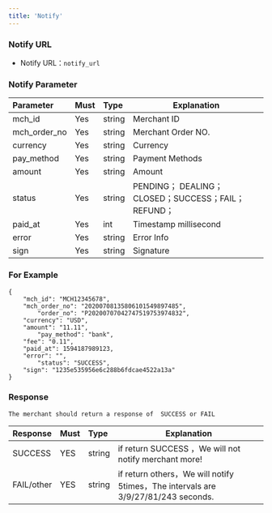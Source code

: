 ```yaml
---
title: 'Notify'
---
```


### Notify URL

* Notify URL：`notify_url`

### Notify Parameter

| Parameter | Must    | Type  |  Explanation  |
|:--------------|:---|:-------|--------------------------------------------|
| mch_id        |Yes  | string | Merchant ID                                        |
| mch_order_no  |Yes  | string | Merchant Order NO.                                        |
| currency      |Yes  | string | Currency                      |
| pay_method    |Yes  | string | Payment Methods                      |
| amount        |Yes  | string | Amount                      |
| status        |Yes  | string | PENDING； DEALING；CLOSED；SUCCESS；FAIL；REFUND；|
| paid_at       |Yes  | int    | Timestamp millisecond                    |
| error         |Yes  | string | Error Info                                    |
| sign          |Yes  | string | Signature                                         |


### For Example

```
{
    "mch_id": "MCH12345678",
    "mch_order_no": "20200708135806101549897485",
		"order_no": "P20200707042747519753974832",
    "currency": "USD",
    "amount": "11.11",
		"pay_method": "bank",
    "fee": "0.11",
    "paid_at": 1594187989123,
    "error": "",
		"status": "SUCCESS",
    "sign": "1235e535956e6c288b6fdcae4522a13a"
}

```


### Response
`The merchant should return a response of  SUCCESS or FAIL`

| Response | Must    | Type  |  Explanation  |
|:----    |:---|:----- |-----   |
|SUCCESS |YES  |string | if return SUCCESS ，We will not notify merchant more!  |
|FAIL/other |YES  |string | if return others，We will notify 5times，The intervals are 3/9/27/81/243 seconds.|
